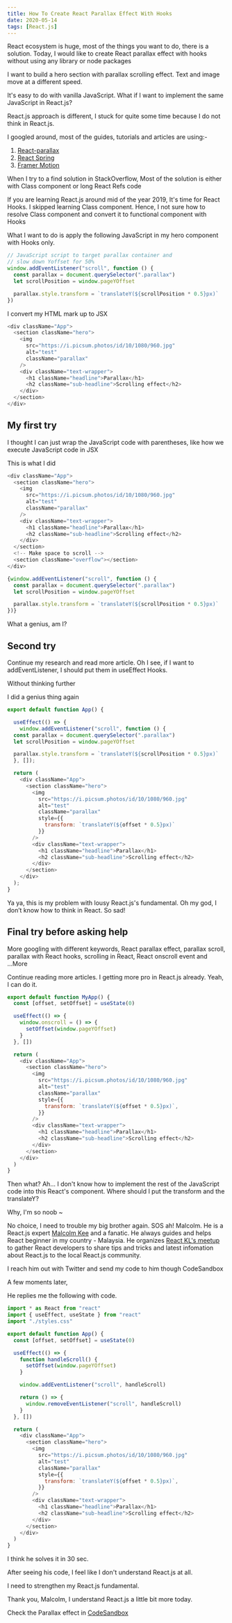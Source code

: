 ```yaml
---
title: How To Create React Parallax Effect With Hooks
date: 2020-05-14
tags: [React.js]
---
```


React ecosystem is huge, most of the things you want to do, there is a solution.
Today, I would like to create React parallax effect with hooks without using any library or node packages

I want to build a hero section with parallax scrolling effect.
Text and image move at a different speed.

It's easy to do with vanilla JavaScript.
What if I want to implement the same JavaScript in React.js?

React.js approach is different, I stuck for quite some time because I do not think in React.js.

I googled around, most of the guides, tutorials and articles are using:-

1. [React-parallax](https://www.npmjs.com/package/react-parallax)
2. [React Spring](https://www.react-spring.io/)
3. [Framer Motion ](https://www.framer.com/motion/)

When I try to a find solution in StackOverflow,
Most of the solution is either with Class component or long React Refs code

If you are learning React.js around mid of the year 2019, It's time for React Hooks.
I skipped learning Class component.
Hence, I not sure how to resolve Class component and convert it to functional component with Hooks

What I want to do is apply the following JavaScript in my hero component with Hooks only.

```js
// JavaScript script to target parallax container and
// slow down Yoffset for 50%
window.addEventListener("scroll", function () {
  const parallax = document.querySelector(".parallax")
  let scrollPosition = window.pageYOffset

  parallax.style.transform = `translateY(${scrollPosition * 0.5}px)`
})
```

I convert my HTML mark up to JSX

```js
<div className="App">
  <section className="hero">
    <img
      src="https://i.picsum.photos/id/10/1080/960.jpg"
      alt="test"
      className="parallax"
    />
    <div className="text-wrapper">
      <h1 className="headline">Parallax</h1>
      <h2 className="sub-headline">Scrolling effect</h2>
    </div>
  </section>
</div>
```

## My first try

I thought I can just wrap the JavaScript code with parentheses, like how we execute JavaScript code in JSX

This is what I did

```js
<div className="App">
  <section className="hero">
    <img
      src="https://i.picsum.photos/id/10/1080/960.jpg"
      alt="test"
      className="parallax"
    />
    <div className="text-wrapper">
      <h1 className="headline">Parallax</h1>
      <h2 className="sub-headline">Scrolling effect</h2>
    </div>
  </section>
  <!-- Make space to scroll -->
  <section className="overflow"></section>
</div>

{window.addEventListener("scroll", function () {
  const parallax = document.querySelector(".parallax")
  let scrollPosition = window.pageYOffset

  parallax.style.transform = `translateY(${scrollPosition * 0.5}px)`
})}
```

What a genius, am I?

## Second try

Continue my research and read more article. Oh I see, if I want to addEventListener, I should put them in useEffect Hooks.

Without thinking further

I did a genius thing again

```js
export default function App() {

  useEffect(() => {
    window.addEventListener("scroll", function () {
  const parallax = document.querySelector(".parallax")
  let scrollPosition = window.pageYOffset

  parallax.style.transform = `translateY(${scrollPosition * 0.5}px)`
  }, []);

  return (
    <div className="App">
      <section className="hero">
        <img
          src="https://i.picsum.photos/id/10/1080/960.jpg"
          alt="test"
          className="parallax"
          style={{
            transform: `translateY(${offset * 0.5}px)`
          }}
        />
        <div className="text-wrapper">
          <h1 className="headline">Parallax</h1>
          <h2 className="sub-headline">Scrolling effect</h2>
        </div>
      </section>
    </div>
  );
}
```

Ya ya, this is my problem with lousy React.js's fundamental.
Oh my god, I don’t know how to think in React.
So sad!

## Final try before asking help

More googling with different keywords,
React parallax effect,
parallax scroll,
parallax with React hooks,
scrolling in React,
React onscroll event and ...More

Continue reading more articles. I getting more pro in React.js already.
Yeah, I can do it.

```js
export default function MyApp() {
  const [offset, setOffset] = useState(0)

  useEffect(() => {
    window.onscroll = () => {
      setOffset(window.pageYOffset)
    }
  }, [])

  return (
    <div className="App">
      <section className="hero">
        <img
          src="https://i.picsum.photos/id/10/1080/960.jpg"
          alt="test"
          className="parallax"
          style={{
            transform: `translateY(${offset * 0.5}px)`,
          }}
        />
        <div className="text-wrapper">
          <h1 className="headline">Parallax</h1>
          <h2 className="sub-headline">Scrolling effect</h2>
        </div>
      </section>
    </div>
  )
}
```

Then what? Ah... I don't know how to implement the rest of the JavaScript code into this React's component.
Where should I put the transform and the translateY?

Why, I'm so noob ~

No choice, I need to trouble my big brother again.
SOS ah! Malcolm. He is a React.js expert [Malcolm Kee](https://twitter.com/Malcolm_Kee) and a fanatic.
He always guides and helps React beginner in my country - Malaysia.
He organizes [React KL's meetup](https://www.kl-react.com/) to gather React developers to share tips and tricks and latest infomation about React.js to the local React.js community.

I reach him out with Twitter and send my code to him though CodeSandbox

A few moments later,

He replies me the following with code.

```js
import * as React from "react"
import { useEffect, useState } from "react"
import "./styles.css"

export default function App() {
  const [offset, setOffset] = useState(0)

  useEffect(() => {
    function handleScroll() {
      setOffset(window.pageYOffset)
    }

    window.addEventListener("scroll", handleScroll)

    return () => {
      window.removeEventListener("scroll", handleScroll)
    }
  }, [])

  return (
    <div className="App">
      <section className="hero">
        <img
          src="https://i.picsum.photos/id/10/1080/960.jpg"
          alt="test"
          className="parallax"
          style={{
            transform: `translateY(${offset * 0.5}px)`,
          }}
        />
        <div className="text-wrapper">
          <h1 className="headline">Parallax</h1>
          <h2 className="sub-headline">Scrolling effect</h2>
        </div>
      </section>
    </div>
  )
}
```

I think he solves it in 30 sec.

After seeing his code, I feel like I don't understand React.js at all.

I need to strengthen my React.js fundamental.

Thank you, Malcolm, I understand React.js a little bit more today.

Check the Parallax effect in [CodeSandbox](https://codesandbox.io/s/parallax-effect-with-react-hooks-2k5hq?file=/src/App.js)
